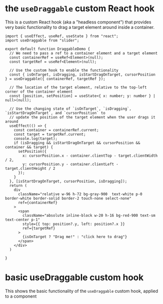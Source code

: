 
<Meta of={useDraggable} title="Basic useDraggable Demo" />

# the `useDraggable` custom React hook

This is a custom React hook (aka a "headless component") that provides very basic functionality to drag
a target element around inside a container.

```tsx
import { useEffect, useRef, useState } from "react";
import useDraggable from "slider";

export default function DraggableDemo {
  // We need to pass a ref to a container element and a target element
  const containerRef = useRef<Element>(null);
  const targetRef = useRef<Element>(null);

  // Use the custom hook to enable the functionality
  const { isOnTarget, isDragging, isStartDragOnTarget, cursorPosition } = useDraggable({ containerRef, targetRef });

  // The location of the target element, relative to the top-left corner of the container element
  const [position, setPosition] = useState<{ x: number; y: number } | null>(null);

  // Use the changing state of `isOnTarget`, `isDragging`, `isStartDragOnTarget`, and `cursorPosition` to
  // update the position of the target element when the user drags it around
  useEffect(() => {
    const container = containerRef.current;
    const target = targetRef.current;
    console.log(target);
    if (isDragging && isStartDragOnTarget && cursorPosition && container && target) {
      setPosition({
        x: cursorPosition.x - container.clientTop - target.clientWidth / 2,
        y: cursorPosition.y - container.clientLeft - target.clientHeight / 2
      });
    }
  }, [isStartDragOnTarget, cursorPosition, isDragging]);
  return (
    div
      className="relative w-96 h-72 bg-gray-900  text-white p-0 border-white border-solid border-2 touch-none select-none"
      ref={containerRef}
    >
      <span
        className="absolute inline-block w-20 h-16 bg-red-900 text-sm text-center p-1"
        style={{ top: position?.y, left: position?.x }}
        ref={targetRef}
      >
        {isOnTarget ? "Drag me!" : "click here to drag"}
      </span>
    </div>
  )

}

```

# basic useDraggable custom hook

This shows the basic functionality of the `useDraggable` custom hook, applied to a component

<Canvas of={useDraggable.BasicDemo} />
